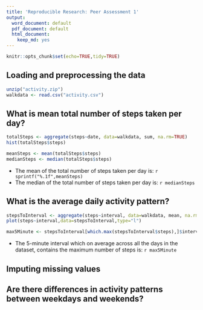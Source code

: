 ```yaml
---
title: 'Reproducible Research: Peer Assessment 1'
output:
  word_document: default
  pdf_document: default
  html_document:
    keep_md: yes
---
```


```r
knitr::opts_chunk$set(echo=TRUE,tidy=TRUE)
```

## Loading and preprocessing the data

```r
unzip("activity.zip")
walkdata <- read.csv("activity.csv")
```


## What is mean total number of steps taken per day?
```r
totalSteps <- aggregate(steps~date, data=walkdata, sum, na.rm=TRUE)
hist(totalSteps$steps)

meanSteps <- mean(totalSteps$steps)
medianSteps <- median(totalSteps$steps)
```

* The mean of the total number of steps taken per day is: `r sprintf("%.1f",meanSteps)`
* The median of the total number of steps taken per day is: `r medianSteps`


## What is the average daily activity pattern?
```r
stepsToInterval <- aggregate(steps~interval, data=walkdata, mean, na.rm=TRUE)
plot(steps~interval,data=stepsToInterval,type="l")
```

```r
max5Minute <- stepsToInterval[which.max(stepsToInterval$steps),]$interval
```

* The 5-minute interval which on average across all the days in the dataset, contains the maximum number of steps is: `r max5Minute`


## Imputing missing values



## Are there differences in activity patterns between weekdays and weekends?
